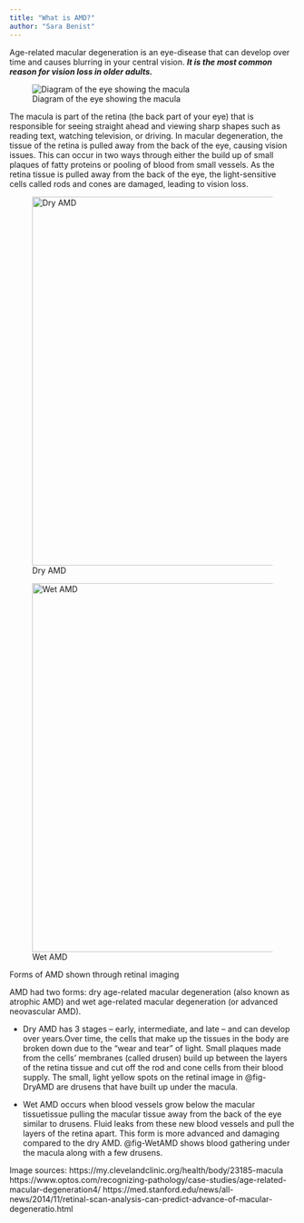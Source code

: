 ```yaml
---
title: "What is AMD?"
author: "Sara Benist"
---
```


Age-related macular degeneration is an eye-disease that can develop over time and causes blurring in your central vision. ***It is the most common reason for vision loss in older adults.***

![Diagram of the eye showing the macula](images/background1.jpg)

The macula is part of the retina (the back part of your eye) that is responsible for seeing straight ahead and viewing sharp shapes such as reading text, watching television, or driving. In macular degeneration, the tissue of the retina is pulled away from the back of the eye, causing vision issues. This can occur in two ways through either the build up of small plaques of fatty proteins or pooling of blood from small vessels. As the retina tissue is pulled away from the back of the eye, the light-sensitive cells called rods and cones are damaged, leading to vision loss.

::: {#fig-mapping layout-ncol="2"}
![Dry AMD](images/dryAMD2.jpg){#fig-DryAMD width="650"}

![Wet AMD](images/wetAMD1.jpg){#fig-WetAMD width="650"}

Forms of AMD shown through retinal imaging
:::

AMD had two forms: dry age-related macular degeneration (also known as atrophic AMD) and wet age-related macular degeneration (or advanced neovascular AMD).

-   Dry AMD has 3 stages -- early, intermediate, and late -- and can develop over years.Over time, the cells that make up the tissues in the body are broken down due to the "wear and tear" of light. Small plaques made from the cells' membranes (called drusen) build up between the layers of the retina tissue and cut off the rod and cone cells from their blood supply. The small, light yellow spots on the retinal image in @fig-DryAMD are drusens that have built up under the macula.

-   Wet AMD occurs when blood vessels grow below the macular tissuetissue pulling the macular tissue away from the back of the eye similar to drusens. Fluid leaks from these new blood vessels and pull the layers of the retina apart. This form is more advanced and damaging compared to the dry AMD. @fig-WetAMD shows blood gathering under the macula along with a few drusens.

Image sources: https://my.clevelandclinic.org/health/body/23185-macula https://www.optos.com/recognizing-pathology/case-studies/age-related-macular-degeneration4/ https://med.stanford.edu/news/all-news/2014/11/retinal-scan-analysis-can-predict-advance-of-macular-degeneratio.html
